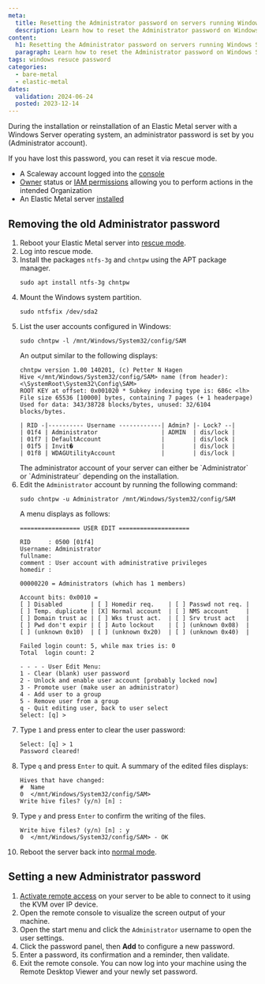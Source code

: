 ```yaml
---
meta:
  title: Resetting the Administrator password on servers running Windows Server
  description: Learn how to reset the Administrator password on Windows Server quickly and securely.
content:
  h1: Resetting the Administrator password on servers running Windows Server
  paragraph: Learn how to reset the Administrator password on Windows Server quickly and securely.
tags: windows resuce password
categories:
  - bare-metal
  - elastic-metal
dates:
  validation: 2024-06-24
  posted: 2023-12-14
---
```


During the installation or reinstallation of an Elastic Metal server with a Windows Server operating system, an administrator password is set by you (Administrator account).

If you have lost this password, you can reset it via rescue mode.

<Macro id="requirements" />

- A Scaleway account logged into the [console](https://console.scaleway.com)
- [Owner](/identity-and-access-management/iam/concepts/#owner) status or [IAM permissions](/identity-and-access-management/iam/concepts/#permission) allowing you to perform actions in the intended Organization
- An Elastic Metal server [installed](/bare-metal/elastic-metal/quickstart/#how-to-create-an-elastic-metal-server)

## Removing the old Administrator password

1. Reboot your Elastic Metal server into [rescue mode](/bare-metal/elastic-metal/how-to/use-rescue-mode/).
2. Log into rescue mode.
3. Install the packages `ntfs-3g` and `chntpw` using the APT package manager.
    ```
    sudo apt install ntfs-3g chntpw
    ```
4. Mount the Windows system partition.
    ```
    sudo ntfsfix /dev/sda2
    ```
5. List the user accounts configured in Windows:
    ```
    sudo chntpw -l /mnt/Windows/System32/config/SAM
    ```
    An output similar to the following displays:
    ```
    chntpw version 1.00 140201, (c) Petter N Hagen
    Hive </mnt/Windows/System32/config/SAM> name (from header): <\SystemRoot\System32\Config\SAM>
    ROOT KEY at offset: 0x001020 * Subkey indexing type is: 686c <lh>
    File size 65536 [10000] bytes, containing 7 pages (+ 1 headerpage)
    Used for data: 343/38728 blocks/bytes, unused: 32/6104 blocks/bytes.

    | RID -|---------- Username ------------| Admin? |- Lock? --|
    | 01f4 | Administrator                  | ADMIN  | dis/lock |
    | 01f7 | DefaultAccount                 |        | dis/lock |
    | 01f5 | Invit�                         |        | dis/lock |
    | 01f8 | WDAGUtilityAccount             |        | dis/lock |
    ```
    <Message type="tip">
      The administrator account of your server can either be `Administrator` or `Administrateur` depending on the installation.
    </Message>
6. Edit the `Administrator` account by running the following command:
    ```
    sudo chntpw -u Administrator /mnt/Windows/System32/config/SAM
    ```
    A menu displays as follows:
    ```
    ================= USER EDIT ====================

    RID     : 0500 [01f4]
    Username: Administrator
    fullname:
    comment : User account with administrative privileges
    homedir :

    00000220 = Administrators (which has 1 members)

    Account bits: 0x0010 =
    [ ] Disabled        | [ ] Homedir req.    | [ ] Passwd not req. |
    [ ] Temp. duplicate | [X] Normal account  | [ ] NMS account     |
    [ ] Domain trust ac | [ ] Wks trust act.  | [ ] Srv trust act   |
    [ ] Pwd don't expir | [ ] Auto lockout    | [ ] (unknown 0x08)  |
    [ ] (unknown 0x10)  | [ ] (unknown 0x20)  | [ ] (unknown 0x40)  |

    Failed login count: 5, while max tries is: 0
    Total  login count: 2

    - - - - User Edit Menu:
    1 - Clear (blank) user password
    2 - Unlock and enable user account [probably locked now]
    3 - Promote user (make user an administrator)
    4 - Add user to a group
    5 - Remove user from a group
    q - Quit editing user, back to user select
    Select: [q] >
    ```
7. Type `1` and press enter to clear the user password:
    ```
    Select: [q] > 1
    Password cleared!
    ```
8. Type `q` and press `Enter` to quit. A summary of the edited files displays:
    ```
    Hives that have changed:
    #  Name
    0  </mnt/Windows/System32/config/SAM>
    Write hive files? (y/n) [n] :
    ```
9. Type `y` and press `Enter` to confirm the writing of the files.
    ```
    Write hive files? (y/n) [n] : y
    0  </mnt/Windows/System32/config/SAM> - OK
    ```
10. Reboot the server back into [normal mode](/bare-metal/elastic-metal/how-to/use-rescue-mode/#rebooting-back-to-normal-mode).

## Setting a new Administrator password

1. [Activate remote access](/bare-metal/elastic-metal/how-to/activate-remote-access/) on your server to be able to connect to it using the KVM over IP device.
2. Open the remote console to visualize the screen output of your machine.
3. Open the start menu and click the `Administrator` username to open the user settings.
4. Click the password panel, then **Add** to configure a new password.
5. Enter a password, its confirmation and a reminder, then validate.
6. Exit the remote console.
    You can now log into your machine using the Remote Desktop Viewer and your newly set password.